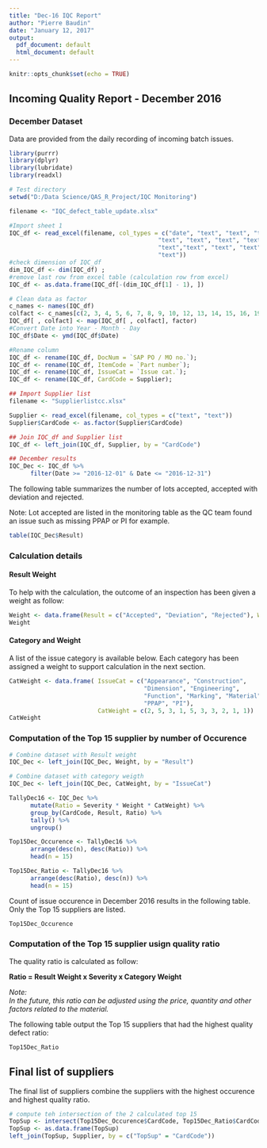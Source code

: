 ```yaml
---
title: "Dec-16 IQC Report"
author: "Pierre Baudin"
date: "January 12, 2017"
output:
  pdf_document: default
  html_document: default
---
```


```r
knitr::opts_chunk$set(echo = TRUE)
```

## Incoming Quality Report - December 2016

### December Dataset

Data are provided from the daily recording of incoming batch issues.

```r
library(purrr)
library(dplyr)
library(lubridate)
library(readxl)

# Test directory
setwd("D:/Data Science/QAS_R_Project/IQC Monitoring")

filename <- "IQC_defect_table_update.xlsx"

#Import sheet 1
IQC_df <- read_excel(filename, col_types = c("date", "text", "text", "text", "text", "text",
                                          "text", "text", "text", "text", "numeric", "text",
                                          "text","text", "text", "text", "numeric", "numeric",
                                          "text"))
#check dimension of IQC_df
dim_IQC_df <- dim(IQC_df) ;
#remove last row from excel table (calculation row from excel)
IQC_df <- as.data.frame(IQC_df[-(dim_IQC_df[1] - 1), ])

# Clean data as factor
c_names <- names(IQC_df)
colfact <- c_names[c(2, 3, 4, 5, 6, 7, 8, 9, 10, 12, 13, 14, 15, 16, 19)]
IQC_df[ , colfact] <- map(IQC_df[ , colfact], factor)
#Convert Date into Year - Month - Day
IQC_df$Date <- ymd(IQC_df$Date)

#Rename column
IQC_df <- rename(IQC_df, DocNum = `SAP PO / MO no.`);
IQC_df <- rename(IQC_df, ItemCode = `Part number`);
IQC_df <- rename(IQC_df, IssueCat = `Issue cat.`);
IQC_df <- rename(IQC_df, CardCode = Supplier);

## Import Supplier list
filename <- "Supplierlistcc.xlsx"

Supplier <- read_excel(filename, col_types = c("text", "text"))
Supplier$CardCode <- as.factor(Supplier$CardCode)

## Join IQC_df and Supplier list
IQC_df <- left_join(IQC_df, Supplier, by = "CardCode")

## December results
IQC_Dec <- IQC_df %>%
      filter(Date >= "2016-12-01" & Date <= "2016-12-31")

```


The following table summarizes the number of lots accepted, accepted with deviation and rejected.

Note: Lot accepted are listed in the monitoring table as the QC team found an issue such as missing PPAP or PI for example.

```r
table(IQC_Dec$Result)
```


### Calculation details

#### Result Weight

To help with the calculation, the outcome of an inspection has been given a weight as follow:

```r
Weight <- data.frame(Result = c("Accepted", "Deviation", "Rejected"), Weight = c(2, 4, 8))
Weight
```

#### Category and Weight

A list of the issue category is available below. Each category has been assigned a weight to support calculation in the next section.

```r
CatWeight <- data.frame( IssueCat = c("Appearance", "Construction",
                                      "Dimension", "Engineering",
                                      "Function", "Marking", "Material", "Packaging",
                                      "PPAP", "PI"),
                         CatWeight = c(2, 5, 3, 1, 5, 3, 3, 2, 1, 1))
CatWeight
```

### Computation of the Top 15 supplier by number of Occurence 

```r
# Combine dataset with Result weight
IQC_Dec <- left_join(IQC_Dec, Weight, by = "Result")

# Combine dataset with category weigth
IQC_Dec <- left_join(IQC_Dec, CatWeight, by = "IssueCat")

TallyDec16 <- IQC_Dec %>% 
      mutate(Ratio = Severity * Weight * CatWeight) %>%
      group_by(CardCode, Result, Ratio) %>%
      tally() %>%
      ungroup()

Top15Dec_Occurence <- TallyDec16 %>%
      arrange(desc(n), desc(Ratio)) %>%
      head(n = 15)

Top15Dec_Ratio <- TallyDec16 %>%
      arrange(desc(Ratio), desc(n)) %>%
      head(n = 15)

```

Count of issue occurence in December 2016 results in the following table. Only the Top 15 suppliers are listed.

```r
Top15Dec_Occurence
```


### Computation of the Top 15 supplier usign quality ratio

The quality ratio is calculated as follow:

**Ratio = Result Weight x Severity x Category Weight**

*Note:*  
*In the future, this ratio can be adjusted using the price, quantity and other factors related to the material.*

The following table output the Top 15 suppliers that had the highest quality defect ratio:

```r
Top15Dec_Ratio
```

## Final list of suppliers

The final list of suppliers combine the suppliers with the highest occurence and highest quality ratio.

```r
# compute teh intersection of the 2 calculated top 15
TopSup <- intersect(Top15Dec_Occurence$CardCode, Top15Dec_Ratio$CardCode)
TopSup <- as.data.frame(TopSup)
left_join(TopSup, Supplier, by = c("TopSup" = "CardCode"))
```
